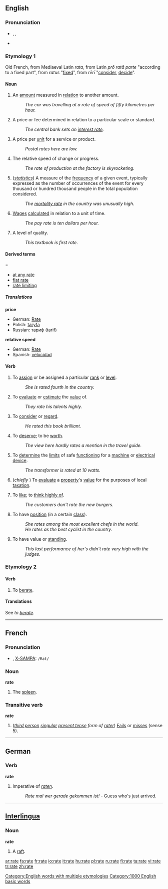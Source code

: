{{see|raté}}
==English==

===Pronunciation===
* {{IPA|/ɹeɪt/}}, {{SAMPA|/r\eIt/}}, {{AHD|r��āt}} <!-- :[[Rhymes: -eɪt]] except there aren't any... -->
*{{audio|en-us-rate.ogg|Audio (US)}}

===Etymology 1===
Old French, from Mediaeval Latin ''rata'', from Latin ''prō ratā parte'' "according to a fixed part", from ''ratus'' "[[fix]]ed", from ''rērī'' "[[consider]], [[decide]]".

====Noun====
{{en-noun}}

#An [[amount]] measured in [[relation]] to another amount.
#:''The car was travelling at a rate of speed of fifty kilometres per hour.''
#A price or fee determined in relation to a particular scale or standard.
#:''The central bank sets an [[interest rate]].''
#A price per [[unit]] for a service or product.
#:''Postal rates here are low.''
#The relative speed of change or progress.
#:''The rate of production at the factory is skyrocketing.''
#(''[[statistics]]'') A measure of the [[frequency]] of a given event, typically expressed as the number of occurrences of the event for every thousand or hundred thousand people in the total population considered.
#:''The [[mortality rate]] in the country was unusually high.''
#[[wage|Wages]] [[calculate]]d in relation to a unit of time.
#:''The pay rate is ten dollars per hour.''
#A level of quality.
#:''This textbook is first rate''.

====Derived terms=====
*[[at any rate]]
*[[flat rate]]
*[[rate limiting]]

=====Translations=====
'''price'''
*German: [[Rate]] {{f}}
*Polish: [[taryfa]] {{f}}
*Russian: [[тариф]] (tarif)

'''relative speed'''
*German: [[Rate]] {{f}}
*Spanish: [[velocidad]] {{f}}

====Verb====
{{en-verb|rat|ing}}

#{{transitive}} To [[assign]] or be assigned a particular [[rank]] or [[level]].
#:''She is rated fourth in the country.''
#{{transitive}} To [[evaluate]] or [[estimate]] the [[value]] of.
#:''They rate his talents highly.''
#{{transitive}} To [[consider]] or [[regard]].
#:''He rated this book brilliant.''
#{{transitive}} To [[deserve]]; to be [[worth]].
#:''The view here hardly rates a mention in the travel guide.''
#{{transitive}} To [[determine]] the [[limit]]s of safe [[function]]ing for a [[machine]] or [[electrical]] [[device]].
#:''The transformer is rated at 10 watts.''
#{{transitive}} (''chiefly {{UK}}'') To [[evaluate]] a [[property]]'s [[value]] for the purposes of local [[taxation]].
#{{transitive}}  {{informal}} To [[like]]; to [[think highly of]].
#:''The customers don't rate the new burgers.''
#{{intransitive}} To have [[position]] (in a certain [[class]]).
#:''She rates among the most excellent chefs in the world.''
#:''He rates as the best cyclist in the country.''
#{{intransitive}} To have value or [[standing]].
#:''This last performance of her's didn't rate very high with the judges.''

===Etymology 2===
[[Category:English words with multiple etymologies]]
====Verb====
{{en-verb|rat|es}}
#{{transitive}} To [[berate]].
====Translations====
See ''to [[berate]]''.

----

==French==

===Pronunciation===
* {{IPA|/ʁat/}}, [[w:X-SAMPA|X-SAMPA]]: <tt>/Rat/</tt>

===Noun===
'''rate''' {{f}}

#The [[spleen]].

===Transitive verb===
'''rate'''

#(''[[third person]] [[singular]] [[present tense]] form of [[rater]]'') [[Fail]]s or [[miss]]es (sense 5).

----

==German==
===Verb===
'''rate'''
#Imperative of ''[[raten]]''.
#:''Rate mal wer gerade gekommen ist!'' - Guess who's just arrived.

----
==[[Interlingua]]==

===Noun===
'''rate'''

#A [[raft]].

[[Category:1000 English basic words]]

[[ar:rate]]
[[fa:rate]]
[[fr:rate]]
[[io:rate]]
[[it:rate]]
[[hu:rate]]
[[pl:rate]]
[[ru:rate]]
[[fi:rate]]
[[ta:rate]]
[[vi:rate]]
[[tr:rate]]
[[zh:rate]]